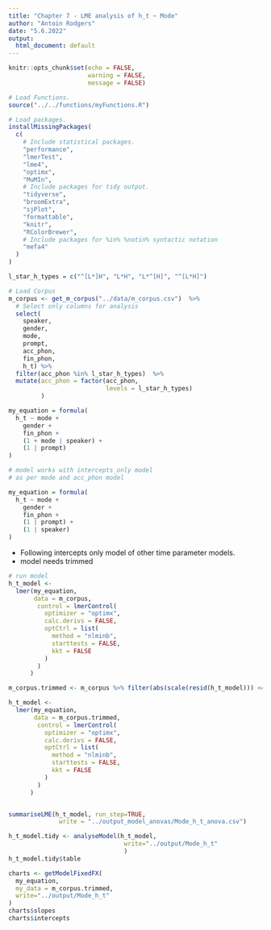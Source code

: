 ```yaml
---
title: "Chapter 7 - LME analysis of h_t ~ Mode"
author: "Antoin Rodgers"
date: "5.6.2022"
output:
  html_document: default
---
```


```r
knitr::opts_chunk$set(echo = FALSE,
                      warning = FALSE,
                      message = FALSE)

# Load Functions.
source("../../functions/myFunctions.R") 

# Load packages.
installMissingPackages(
  c(
    # Include statistical packages.
    "performance",
    "lmerTest",
    "lme4",
    "optimx",
    "MuMIn",
    # Include packages for tidy output.
    "tidyverse",
    "broomExtra",
    "sjPlot",
    "formattable",
    "knitr",
    "RColorBrewer",
    # Include packages for %in% %notin% syntactic notation
    "mefa4"
  )
)

```

```r
l_star_h_types = c("^[L*]H", "L*H", "L*^[H]", "^[L*H]")

# Load Corpus
m_corpus <- get_m_corpus("../data/m_corpus.csv")  %>%
  # Select only columns for analysis
  select(
    speaker,
    gender,
    mode,
    prompt,
    acc_phon,
    fin_phon,
    h_t) %>% 
  filter(acc_phon %in% l_star_h_types)  %>% 
  mutate(acc_phon = factor(acc_phon,
                           levels = l_star_h_types)
         )
```

```r
my_equation = formula(
  h_t ~ mode +
    gender +
    fin_phon +
    (1 + mode | speaker) +
    (1 | prompt)
)

# model works with intercepts_only model
# as per mode and acc_phon model

my_equation = formula(
  h_t ~ mode +
    gender +
    fin_phon +
    (1 | prompt) +
    (1 | speaker)
)
```

- Following intercepts only model of other time parameter models.
- model needs trimmed
```r

# run model
h_t_model <-
  lmer(my_equation,
       data = m_corpus,
        control = lmerControl(
          optimizer = "optimx",
          calc.derivs = FALSE,
          optCtrl = list(
            method = "nlminb",
            starttests = FALSE,
            kkt = FALSE
          )
        )
      )

m_corpus.trimmed <- m_corpus %>% filter(abs(scale(resid(h_t_model))) <= 3.5)

h_t_model <-
  lmer(my_equation,
       data = m_corpus.trimmed,
        control = lmerControl(
          optimizer = "optimx",
          calc.derivs = FALSE,
          optCtrl = list(
            method = "nlminb",
            starttests = FALSE,
            kkt = FALSE
          )
        )
      )


summariseLME(h_t_model, run_step=TRUE,
              write = "../output_model_anovas/Mode_h_t_anova.csv")

```

```r

h_t_model.tidy <- analyseModel(h_t_model,
                                write="../output/Mode_h_t"
                                )
h_t_model.tidy$table

```

```r

charts <- getModelFixedFX(
  my_equation,
  my_data = m_corpus.trimmed,
  write="../output/Mode_h_t"
)
charts$slopes
charts$intercepts


```
